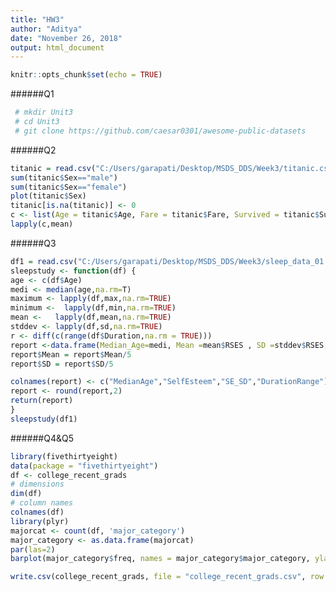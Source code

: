 ---
title: "HW3"
author: "Aditya"
date: "November 26, 2018"
output: html_document
---

```{r setup, include=FALSE}
knitr::opts_chunk$set(echo = TRUE)
```
######Q1
```{r}

 # mkdir Unit3 
 # cd Unit3 
 # git clone https://github.com/caesar0301/awesome-public-datasets

```
######Q2
```{r}
titanic = read.csv("C:/Users/garapati/Desktop/MSDS_DDS/Week3/titanic.csv")
sum(titanic$Sex=="male")
sum(titanic$Sex=="female")
plot(titanic$Sex)
titanic[is.na(titanic)] <- 0
c <- list(Age = titanic$Age, Fare = titanic$Fare, Survived = titanic$Survived)
lapply(c,mean)
```
######Q3
```{r}
df1 = read.csv("C:/Users/garapati/Desktop/MSDS_DDS/Week3/sleep_data_01.csv")
sleepstudy <- function(df) {  
age <- c(df$Age)
medi <- median(age,na.rm=T)
maximum <- lapply(df,max,na.rm=TRUE)
minimum <-  lapply(df,min,na.rm=TRUE)
mean <-   lapply(df,mean,na.rm=TRUE)
stddev <- lapply(df,sd,na.rm=TRUE)
r <- diff(c(range(df$Duration,na.rm = TRUE)))
report <-data.frame(Median_Age=medi, Mean =mean$RSES , SD =stddev$RSES, range = r)
report$Mean = report$Mean/5
report$SD = report$SD/5

colnames(report) <- c("MedianAge","SelfEsteem","SE_SD","DurationRange")
report <- round(report,2)
return(report)
}
sleepstudy(df1)
```
######Q4&Q5
```{r}

library(fivethirtyeight)
data(package = "fivethirtyeight")
df <- college_recent_grads
# dimensions
dim(df)
# column names
colnames(df)
library(plyr)
majorcat <- count(df, 'major_category')
major_category <- as.data.frame(majorcat)
par(las=2)
barplot(major_category$freq, names = major_category$major_category, ylab = "Frequency", main = "College Majors", col="blue")

write.csv(college_recent_grads, file = "college_recent_grads.csv", row.names=FALSE)
```


